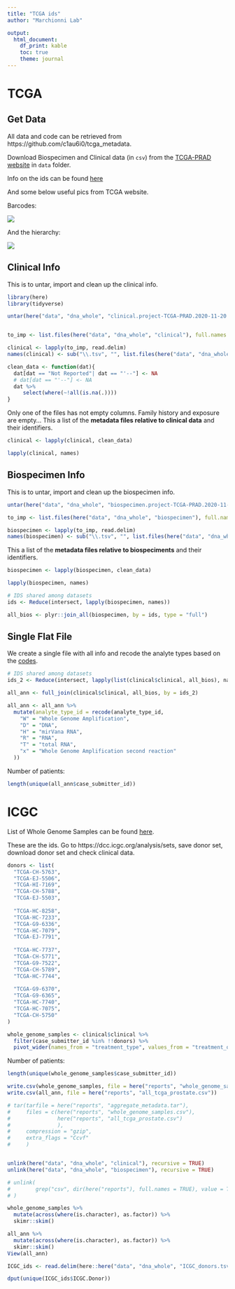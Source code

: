 ```yaml
---
title: "TCGA ids"
author: "Marchionni Lab"

output: 
  html_document:
    df_print: kable
    toc: true
    theme: journal
---
```




# TCGA

## Get Data

All data and code can be retrieved from https://github.com/c1au6i0/tcga_metadata.

Download Biospecimen and Clinical data (in `csv`) from the [TCGA-PRAD website](https://portal.gdc.cancer.gov/projects/TCGA-PRAD) in `data` folder.

Info on the ids can be found [here](https://docs.cancergenomicscloud.org/docs/tcga-metadata#section-case)

And some below useful pics from TCGA website.

Barcodes:

![](images/creating_barcodes.png)

And the hierarchy:

![](images/hierarchy.png)

## Clinical Info

This is to untar, import and clean up the clinical info.

```r
library(here)
library(tidyverse)

untar(here("data", "dna_whole", "clinical.project-TCGA-PRAD.2020-11-20.tar.gz"), exdir = here("data", "dna_whole", "clinical")) 


to_imp <- list.files(here("data", "dna_whole", "clinical"), full.names = TRUE)

clinical <- lapply(to_imp, read.delim)
names(clinical) <- sub("\\.tsv", "", list.files(here("data", "dna_whole", "clinical")))

clean_data <- function(dat){
  dat[dat == "Not Reported"| dat == "'--"] <- NA
  # dat[dat == "'--"] <- NA
  dat %>% 
     select(where(~!all(is.na(.))))
}
```

Only one of the files has not empty columns. Family history and exposure are empty...
This a list of the **metadata files relative to clinical data** and their identifiers.

```r
clinical <- lapply(clinical, clean_data)

lapply(clinical, names)
```

## Biospecimen Info

This is to untar, import and clean up the biospecimen info.

```r
untar(here("data", "dna_whole", "biospecimen.project-TCGA-PRAD.2020-11-19.tar.gz"), exdir = here("data", "dna_whole", "biospecimen")) 

to_imp <- list.files(here("data", "dna_whole", "biospecimen"), full.names = TRUE)

biospecimen <- lapply(to_imp, read.delim)
names(biospecimen) <- sub("\\.tsv", "", list.files(here("data", "dna_whole", "biospecimen")))
```

This a list of the **metadata files relative to biospeciments** and their identifiers.

```r
biospecimen <- lapply(biospecimen, clean_data)

lapply(biospecimen, names)

# IDS shared among datasets
ids <- Reduce(intersect, lapply(biospecimen, names))

all_bios <- plyr::join_all(biospecimen, by = ids, type = "full")
```

## Single Flat File

We create a single file with all info and recode the analyte types based on the [codes](https://gdc.cancer.gov/resources-tcga-users/tcga-code-tables/portion-analyte-codes).

```r
# IDS shared among datasets
ids_2 <- Reduce(intersect, lapply(list(clinical$clinical, all_bios), names))

all_ann <- full_join(clinical$clinical, all_bios, by = ids_2) 

all_ann <- all_ann %>% 
  mutate(analyte_type_id = recode(analyte_type_id,
    "W" = "Whole Genome Amplification",
    "D" = "DNA",
    "H" = "mirVana RNA",
    "R" = "RNA",
    "T" = "total RNA",
    "x" = "Whole Genome Amplification second reaction"
  ))
```


Number of patients:

```r
length(unique(all_ann$case_submitter_id))
```

# ICGC

List of Whole Genome Samples can be found [here](https://dcc.icgc.org/repositories?filters=%7B%22file%22:%7B%22projectCode%22:%7B%22is%22:%5B%22PRAD-US%22%5D%7D,%22primarySite%22:%7B%22is%22:%5B%22Prostate%22%5D%7D,%22study%22:%7B%22is%22:%5B%22PCAWG%22%5D%7D,%22experimentalStrategy%22:%7B%22is%22:%5B%22WGS%22%5D%7D,%22fileFormat%22:%7B%22is%22:%5B%22BAM%22%5D%7D%7D%7D&files=%7B%22from%22:1,%22size%22:25%7D).


These are the ids.
Go to https://dcc.icgc.org/analysis/sets, save donor set, download donor set and check clinical data.

```r
donors <- list(
  "TCGA-CH-5763",
  "TCGA-EJ-5506",
  "TCGA-HI-7169",
  "TCGA-CH-5788",
  "TCGA-EJ-5503",
  
  "TCGA-HC-8258",
  "TCGA-HC-7233",
  "TCGA-G9-6336",
  "TCGA-HC-7079",
  "TCGA-EJ-7791",
  
  "TCGA-HC-7737",
  "TCGA-CH-5771",
  "TCGA-G9-7522",
  "TCGA-CH-5789",
  "TCGA-HC-7744",
  
  "TCGA-G9-6370",
  "TCGA-G9-6365",
  "TCGA-HC-7740",
  "TCGA-HC-7075",
  "TCGA-CH-5750"
)
```

```r
whole_genome_samples <- clinical$clinical %>% 
  filter(case_submitter_id %in% !!donors) %>% 
  pivot_wider(names_from = "treatment_type", values_from = "treatment_or_therapy")
```

Number of patients:

```r
length(unique(whole_genome_samples$case_submitter_id))
```



```r
write.csv(whole_genome_samples, file = here("reports", "whole_genome_samples.csv"))
write.csv(all_ann, file = here("reports", "all_tcga_prostate.csv"))

# tar(tarfile = here("reports", "aggregate_metadata.tar"),
#     files = c(here("reports", "whole_genome_samples.csv"),
#               here("reports", "all_tcga_prostate.csv")
#               ),
#     compression = "gzip",
#     extra_flags = "Ccvf"
#     )


unlink(here("data", "dna_whole", "clinical"), recursive = TRUE)
unlink(here("data", "dna_whole", "biospecimen"), recursive = TRUE)

# unlink(
#        grep("csv", dir(here("reports"), full.names = TRUE), value = TRUE)
# )
```



```r
whole_genome_samples %>% 
  mutate(across(where(is.character), as.factor)) %>% 
  skimr::skim()
```
```r
all_ann %>% 
  mutate(across(where(is.character), as.factor)) %>% 
  skimr::skim()
View(all_ann)
```


```r
ICGC_ids <- read.delim(here::here("data", "dna_whole", "ICGC_donors.tsv"))

dput(unique(ICGC_ids$ICGC.Donor))

```










